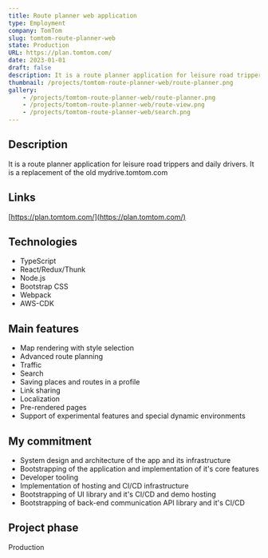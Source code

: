 ```yaml
---
title: Route planner web application
type: Employment
company: TomTom
slug: tomtom-route-planner-web
state: Production
URL: https://plan.tomtom.com/
date: 2023-01-01
draft: false
description: It is a route planner application for leisure road trippers and daily drivers. It is a replacement of the old mydrive.tomtom.com
thumbnail: /projects/tomtom-route-planner-web/route-planner.png
gallery:
    - /projects/tomtom-route-planner-web/route-planner.png
    - /projects/tomtom-route-planner-web/route-view.png
    - /projects/tomtom-route-planner-web/search.png
---
```


## Description

It is a route planner application for leisure road trippers and daily drivers. It is a replacement of the old mydrive.tomtom.com

## Links

[https://plan.tomtom.com/](https://plan.tomtom.com/)

## Technologies

- TypeScript
- React/Redux/Thunk
- Node.js
- Bootstrap CSS
- Webpack
- AWS-CDK

## Main features

- Map rendering with style selection
- Advanced route planning
- Traffic
- Search
- Saving places and routes in a profile
- Link sharing
- Localization
- Pre-rendered pages
- Support of experimental features and special dynamic environments

## My commitment

- System design and architecture of the app and its infrastructure
- Bootstrapping of the application and implementation of it's core features
- Developer tooling
- Implementation of hosting and CI/CD infrastructure
- Bootstrapping of UI library and it's CI/CD and demo hosting
- Bootstrapping of back-end communication API library and it's CI/CD

## Project phase

Production
